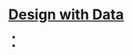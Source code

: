 # [Design with Data](/)

- [<GithubIcon />](https://github.com/steveruizok/framer-loupe-data)
- [<TwitterIcon />](https://twitter.com/framerloupe)
